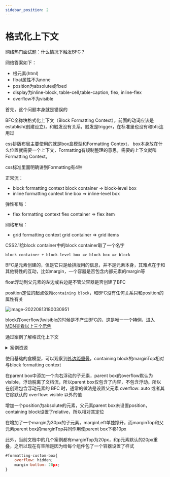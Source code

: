 ---
sidebar_position: 2
---

# 格式化上下文

网络热门面试题：什么情况下触发BFC？

网络答案如下：

* 根元素(html)
* float属性不为none
* position为absolute或fixed
* display为inline-block, table-cell,table-caption, flex, inline-flex
* overflow不为visible

首先，这个问题本身就是错误的

BFC全称块格式化上下文（Block Formatting Context），前面的动词应该是establish(创建设立)，和触发没有关系，触发是trigger，在标准里也没有和bfc连用过

css排版布局主要使用的就是box盒模型和Formatting Context， box本身放在什么位置就需要一个上下文，Formatting有规制整理的意思，需要的上下文就叫Formatting Context。

css标准里面明确讲到Formatting有4种

正常流：

* block formatting context
  block container => block-level box
* inline formatting context
  line box => inline-level box

弹性布局：

* flex formatting context
  flex container => flex item

网格布局：

* grid formatting context
  grid container => grid items

CSS2.1给block container中的block container取了一个名字

```
block container + block-level box => block box => block
```

BFC是元素创建的，但是它只是给排版用的信息，并不是元素本身，其难点在于和其他特性的互动，比如margin，一个容器是否包含内部元素的margin等

float浮动到父元素的左边或右边是不管父容器是否创建了BFC

position定位的起点依赖`containing block`，和BFC没有任何关系只和position的属性有关

![image-20220813180030951](https://blog-guiyexing.oss-cn-qingdao.aliyuncs.com/blogImg/202208181643865.png)

block在overflow为visible的时候是不产生BFC的，这是唯一一个特例，[进入MDN查看以上三个示例](https://developer.mozilla.org/zh-CN/docs/Web/Guide/CSS/Block_formatting_context)

通过案例了解格式化上下文


<details>
  <summary>案例资源</summary>
  <Tabs>
    <TabItem value="CSS" label="CSS" default>
      <CodeBlock
        language="css"
        title="src/components/FormattingContext/styles.module.css"
        showLineNumbers>
{`#margin {
    margin: 20px;
    width: 500px;
    outline: solid 20px rgba(0, 255, 0, 0.2);
}
#bfc {
    width: 500px;
    overflow: visible;
    outline: solid 20px rgba(0, 0, 255, 0.2);
    overflow: hidden;
    margin: 20px;
}
#containing-block {
    width: 400px;
    overflow: visible;
    outline: solid 20px rgba(255, 255, 0, 0.2);
    margin: 20px;
    position: relative;
}
#parent-box {
    width: 200px;
    outline: solid 1px green;
}
#inner1 {
    float: right;
    background-color: lightgreen;
    width: 50px;
    height: 50px;
}
#inner2 {
    position: absolute;
    right: 0px;
    background-color: lightblue;
    width: 50px;
    height: 50px;
}
#inner3 {
    margin: 30px;
    background-color: red;
    outline: solid 30px rgba(255, 0, 0, 0.2);
    width: 50px;
    height: 50px;
}`}
      </CodeBlock>
    </TabItem>
    <TabItem value="JavaScript" label="JavaScript">
      <CodeBlock
        language="jsx"
        title="/src/components/FormattingContext/index.js"
        showLineNumbers>
{`function FormattingContext() {
  return (
    <>
      <div id={styles.margin}>margin:20px;</div>
      <div id={styles.bfc}>
        <div id={styles['containing-block']}>
          <div id={styles['parent-box']}>
            <div id={styles.inner1}>
              float:
              right
            </div>
            <div id={styles.inner2}>
              position:
              absolute
            </div>
            <div id={styles.inner3}>
              margin:
              30px
            </div>
            parent box
          </div>
          containing block
        </div>
        block formatting context/margin:20px
      </div>
    </>
  )
}`}
      </CodeBlock>
    </TabItem>
  </Tabs>
</details>


使用基础的盒模型，可以观察到[外边距重叠](https://developer.mozilla.org/zh-CN/docs/Web/CSS/CSS_Box_Model/Mastering_margin_collapsing)，containing block的marginTop相对与block formatting context

<FormattingContextBase />

在parent box中添加一个向右浮动的子元素，parent box的overflow默认为visible，浮动脱离了文档流，所以parent box仅包含了内容，不包含浮动。所以在创建包含浮动元素的 BFC 时，通常的做法是设置父元素 overflow: auto 或者其它除默认的 overflow: visible 以外的值

<FormattingContextFloat />

增加一个position为absolute的元素，父元素parent box未设置position，containing block设置了relative，所以相对其定位

<FormattingContextPosition />

在增加了一个margin为30px的子元素，marginLeft单独撑开，而marginTop和父元素parent box的marginTop共同作用使parent box下移10px

<FormattingContext />

此外，当前文档中的几个案例都有marginTop为20px，和p元素默认的20px重叠，之所以现在有空隙是因为给每个组件包了一个容器设置了样式

```js
#formatting-custom-box{
    overflow: hidden;
    margin-bottom: 20px;
}
```